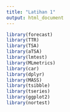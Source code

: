 ```yaml
---
title: "Latihan 1"
output: html_document
---
```


```r
library(forecast)
library(TTR)
library(TSA)
library(aTSA)
library(lmtest)
library(MLmetrics)
library(car)
library(dplyr)
library(MASS)
library(tsibble)
library(tseries)
library(ggplot2)
library(nortest)
```